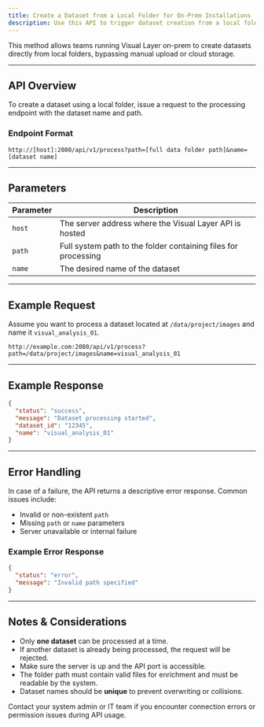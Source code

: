 ```yaml
---
title: Create a Dataset from a Local Folder for On-Prem Installations
description: Use this API to trigger dataset creation from a local folder on self-hosted Visual Layer installations.
---
```


<Card title="How This Helps" icon="folder-open">
  This method allows teams running Visual Layer on-prem to create datasets directly from local folders, bypassing manual upload or cloud storage.
</Card>

---

## API Overview

To create a dataset using a local folder, issue a request to the processing endpoint with the dataset name and path.

### Endpoint Format

```http
http://[host]:2080/api/v1/process?path=[full data folder path]&name=[dataset name]
```

---

## Parameters

| Parameter | Description                                                           |
| --------- | --------------------------------------------------------------------- |
| `host`    | The server address where the Visual Layer API is hosted               |
| `path`    | Full system path to the folder containing files for processing        |
| `name`    | The desired name of the dataset                                       |

---

## Example Request

Assume you want to process a dataset located at `/data/project/images` and name it `visual_analysis_01`.

```http
http://example.com:2080/api/v1/process?path=/data/project/images&name=visual_analysis_01
```

---

## Example Response

```json
{
  "status": "success",
  "message": "Dataset processing started",
  "dataset_id": "12345",
  "name": "visual_analysis_01"
}
```

---

## Error Handling

In case of a failure, the API returns a descriptive error response. Common issues include:

- Invalid or non-existent `path`
- Missing `path` or `name` parameters
- Server unavailable or internal failure

### Example Error Response

```json
{
  "status": "error",
  "message": "Invalid path specified"
}
```

---

## Notes & Considerations

- Only **one dataset** can be processed at a time.
- If another dataset is already being processed, the request will be rejected.
- Make sure the server is up and the API port is accessible.
- The folder path must contain valid files for enrichment and must be readable by the system.
- Dataset names should be **unique** to prevent overwriting or collisions.

<Tip>
Contact your system admin or IT team if you encounter connection errors or permission issues during API usage.
</Tip>
